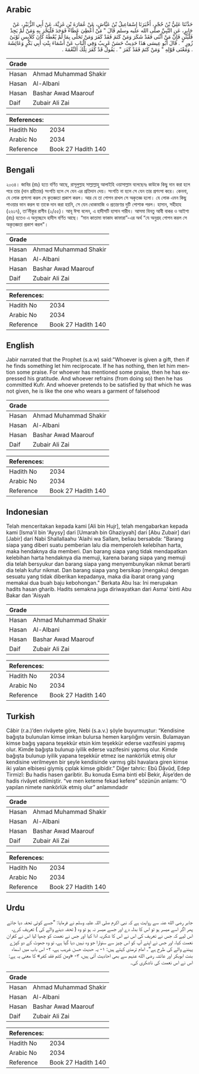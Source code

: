 ## Arabic


<div dir="rtl" lang="ar" style={{fontSize:'larger',backgroundColor:'#f8f9fa',padding:20}}>
حَدَّثَنَا عَلِيُّ بْنُ حُجْرٍ، أَخْبَرَنَا إِسْمَاعِيلُ بْنُ عَيَّاشٍ، عَنْ عُمَارَةَ بْنِ غَزِيَّةَ، عَنْ أَبِي الزُّبَيْرِ، عَنْ جَابِرٍ، عَنِ النَّبِيِّ صلى الله عليه وسلم قَالَ ‏"‏ مَنْ أُعْطِيَ عَطَاءً فَوَجَدَ فَلْيَجْزِ بِهِ وَمَنْ لَمْ يَجِدْ فَلْيُثْنِ فَإِنَّ مَنْ أَثْنَى فَقَدْ شَكَرَ وَمَنْ كَتَمَ فَقَدْ كَفَرَ وَمَنْ تَحَلَّى بِمَا لَمْ يُعْطَهُ كَانَ كَلاَبِسِ ثَوْبَىْ زُورٍ ‏"‏ ‏.‏ قَالَ أَبُو عِيسَى هَذَا حَدِيثٌ حَسَنٌ غَرِيبٌ وَفِي الْبَابِ عَنْ أَسْمَاءَ بِنْتِ أَبِي بَكْرٍ وَعَائِشَةَ ‏.‏ وَمَعْنَى قَوْلِهِ ‏"‏ وَمَنْ كَتَمَ فَقَدْ كَفَرَ ‏"‏ ‏.‏ يَقُولُ قَدْ كَفَرَ تِلْكَ النِّعْمَةَ ‏.‏
</div>
<div style={{backgroundColor:'#f8f9fa',padding:20, marginBottom: 10}}><table> <thead> <tr> <th>Grade</th> <th></th> </tr> </thead> <tbody> <tr><td>Hasan</td><td>Ahmad Muhammad Shakir</td></tr><tr><td>Hasan</td><td>Al-Albani</td></tr><tr><td>Hasan</td><td>Bashar Awad Maarouf</td></tr><tr><td>Daif</td><td>Zubair Ali Zai</td></tr></tbody></table><table> <thead> <tr> <th>References:</th> <th></th> </tr> </thead> <tbody><tr><td>Hadith No</td><td>2034</td></tr><tr><td>Arabic No</td><td>2034</td></tr><tr><td>Reference</td><td>Book 27 Hadith 140</td></tr></tbody></table></div>

## Bengali


<div dir="ltr" lang="bn" style={{fontSize:'larger',backgroundColor:'#f8f9fa',padding:20}}>
২০৩৪। জাবির (রাঃ) হতে বর্ণিত আছে, রাসূলুল্লাহ সাল্লাল্লাহু আলাইহি ওয়াসাল্লাম বলেছেনঃ কাউকে কিছু দান করা হলে পরে তার (দান গ্রহীতার) সংগতি হলে সে যেন এর প্রতিদান দেয়। সংগতি না হলে সে যেন তার প্রশংসা করে। কেননা, যে লোক প্রশংসা করল সে কৃতজ্ঞতা প্রকাশ করল। আর যে তা গোপন রাখল সে অকৃতজ্ঞ হলো। যে লোক এমন কিছু পাওয়ার ভান করল যা তাকে দান করা হয়নি, সে যেন ধোকাবাজি ও প্রতারণার দুটি পোশাক পরল। হাসান, সহীহাহ (২৬১৭), তা’লীকুর রাগীব (২/৫৫)। আবূ ঈসা বলেন, এ হাদীসটি হাসান গারীব। আসমা বিনতু আবী বাকর ও আইশা (রাঃ) হতেও এ অনুচ্ছেদে হাদীস বর্ণিত আছে। “মান কাতামা ফাকাদ কাফারা”-এর অর্থ “যে অনুগ্রহ গোপন করল সে অকৃতজ্ঞতা প্রকাশ করল"।
</div>
<div style={{backgroundColor:'#f8f9fa',padding:20, marginBottom: 10}}><table> <thead> <tr> <th>Grade</th> <th></th> </tr> </thead> <tbody> <tr><td>Hasan</td><td>Ahmad Muhammad Shakir</td></tr><tr><td>Hasan</td><td>Al-Albani</td></tr><tr><td>Hasan</td><td>Bashar Awad Maarouf</td></tr><tr><td>Daif</td><td>Zubair Ali Zai</td></tr></tbody></table><table> <thead> <tr> <th>References:</th> <th></th> </tr> </thead> <tbody><tr><td>Hadith No</td><td>2034</td></tr><tr><td>Arabic No</td><td>2034</td></tr><tr><td>Reference</td><td>Book 27 Hadith 140</td></tr></tbody></table></div>

## English


<div dir="ltr" lang="en" style={{fontSize:'larger',backgroundColor:'#f8f9fa',padding:20}}>
Jabir narrated that the Prophet (s.a.w) said:"Whoever is given a gift, then if he finds something let him reciprocate. If he has nothing, then let him mention some praise. For whoever has mentioned some praise, then he has expressed his gratitude. And whoever refrains (from doing so) then he has committed Kufr. And whoever pretends to be satisfied by that which he was not given, he is like the one who wears a garment of falsehood
</div>
<div style={{backgroundColor:'#f8f9fa',padding:20, marginBottom: 10}}><table> <thead> <tr> <th>Grade</th> <th></th> </tr> </thead> <tbody> <tr><td>Hasan</td><td>Ahmad Muhammad Shakir</td></tr><tr><td>Hasan</td><td>Al-Albani</td></tr><tr><td>Hasan</td><td>Bashar Awad Maarouf</td></tr><tr><td>Daif</td><td>Zubair Ali Zai</td></tr></tbody></table><table> <thead> <tr> <th>References:</th> <th></th> </tr> </thead> <tbody><tr><td>Hadith No</td><td>2034</td></tr><tr><td>Arabic No</td><td>2034</td></tr><tr><td>Reference</td><td>Book 27 Hadith 140</td></tr></tbody></table></div>

## Indonesian


<div dir="ltr" lang="id" style={{fontSize:'larger',backgroundColor:'#f8f9fa',padding:20}}>
Telah menceritakan kepada kami [Ali bin Hujr], telah mengabarkan kepada kami [Isma'il bin 'Ayysy] dari [Umarah bin Ghaziyyah] dari [Abu Zubair] dari [Jabir] dari Nabi Shallallaahu 'Alaihi wa Sallam, beliau bersabda: "Barang siapa yang diberi suatu pemberian lalu dia memperoleh kelebihan harta, maka hendaknya dia memberi. Dan barang siapa yang tidak mendapatkan kelebihan harta hendaknya dia memuji, karena barang siapa yang memuji dia telah bersyukur dan barang siapa yang menyembunyikan nikmat berarti dia telah kufur nikmat. Dan barang siapa yang bersikap (mengaku) dengan sesuatu yang tidak diberikan kepadanya, maka dia ibarat orang yang memakai dua buah baju kebohongan." Berkata Abu Isa: Ini merupakan hadits hasan gharib. Hadits semakna juga diriwayatkan dari Asma' binti Abu Bakar dan 'Aisyah
</div>
<div style={{backgroundColor:'#f8f9fa',padding:20, marginBottom: 10}}><table> <thead> <tr> <th>Grade</th> <th></th> </tr> </thead> <tbody> <tr><td>Hasan</td><td>Ahmad Muhammad Shakir</td></tr><tr><td>Hasan</td><td>Al-Albani</td></tr><tr><td>Hasan</td><td>Bashar Awad Maarouf</td></tr><tr><td>Daif</td><td>Zubair Ali Zai</td></tr></tbody></table><table> <thead> <tr> <th>References:</th> <th></th> </tr> </thead> <tbody><tr><td>Hadith No</td><td>2034</td></tr><tr><td>Arabic No</td><td>2034</td></tr><tr><td>Reference</td><td>Book 27 Hadith 140</td></tr></tbody></table></div>

## Turkish


<div dir="ltr" lang="tr" style={{fontSize:'larger',backgroundColor:'#f8f9fa',padding:20}}>
Câbir (r.a.)’den rivâyete göre, Nebi (s.a.v.) şöyle buyurmuştur: “Kendisine bağışta bulunulan kimse imkan bulursa hemen karşılığını versin. Bulamayan kimse bağış yapana teşekkür etsin kim teşekkür ederse vazifesini yapmış olur. Kimde bağışta bulunup iyilik ederse vazifesini yapmış olur. Kimde bağışta bulunup iyilik yapana teşekkür etmez ise nankörlük etmiş olur kendisine verilmeyen bir şeyle kendisinde varmış gibi havalara giren kimse iki yalan elbisesi giymiş çıplak kimse gibidir.” Diğer tahric: Ebû Dâvûd, Edep Tirmizî: Bu hadis hasen garibtir. Bu konuda Esma binti ebî Bekir, Âişe’den de hadis rivâyet edilmiştir. “ve men keteme fekad kefere” sözünün anlamı: “O yapılan nimete nankörlük etmiş olur” anlamındadır
</div>
<div style={{backgroundColor:'#f8f9fa',padding:20, marginBottom: 10}}><table> <thead> <tr> <th>Grade</th> <th></th> </tr> </thead> <tbody> <tr><td>Hasan</td><td>Ahmad Muhammad Shakir</td></tr><tr><td>Hasan</td><td>Al-Albani</td></tr><tr><td>Hasan</td><td>Bashar Awad Maarouf</td></tr><tr><td>Daif</td><td>Zubair Ali Zai</td></tr></tbody></table><table> <thead> <tr> <th>References:</th> <th></th> </tr> </thead> <tbody><tr><td>Hadith No</td><td>2034</td></tr><tr><td>Arabic No</td><td>2034</td></tr><tr><td>Reference</td><td>Book 27 Hadith 140</td></tr></tbody></table></div>

## Urdu


<div dir="rtl" lang="ur" style={{fontSize:'larger',backgroundColor:'#f8f9fa',padding:20}}>
جابر رضی الله عنہ سے روایت ہے کہ نبی اکرم صلی اللہ علیہ وسلم نے فرمایا: ”جسے کوئی تحفہ دیا جائے پھر اگر اسے میسر ہو تو اس کا بدلہ دے اور جسے میسر نہ ہو تو وہ ( تحفہ دینے والے کی ) تعریف کرے، اس لیے کہ جس نے تعریف کی اس نے اس کا شکریہ ادا کیا اور جس نے نعمت کو چھپا لیا اس نے کفران نعمت کیا، اور جس نے اپنے آپ کو اس چیز سے سنوارا جو وہ نہیں دیا گیا ہے، تو وہ جھوٹ کے دو کپڑے پہننے والے کی طرح ہے“۔ امام ترمذی کہتے ہیں: ۱- یہ حدیث حسن غریب ہے، ۲- اس باب میں اسماء بنت ابوبکر اور عائشہ رضی الله عنہم سے بھی احادیث آئی ہیں، ۳- «ومن كتم فقد كفر» کا معنی یہ ہے: اس نے اس نعمت کی ناشکری کی۔
</div>
<div style={{backgroundColor:'#f8f9fa',padding:20, marginBottom: 10}}><table> <thead> <tr> <th>Grade</th> <th></th> </tr> </thead> <tbody> <tr><td>Hasan</td><td>Ahmad Muhammad Shakir</td></tr><tr><td>Hasan</td><td>Al-Albani</td></tr><tr><td>Hasan</td><td>Bashar Awad Maarouf</td></tr><tr><td>Daif</td><td>Zubair Ali Zai</td></tr></tbody></table><table> <thead> <tr> <th>References:</th> <th></th> </tr> </thead> <tbody><tr><td>Hadith No</td><td>2034</td></tr><tr><td>Arabic No</td><td>2034</td></tr><tr><td>Reference</td><td>Book 27 Hadith 140</td></tr></tbody></table></div>